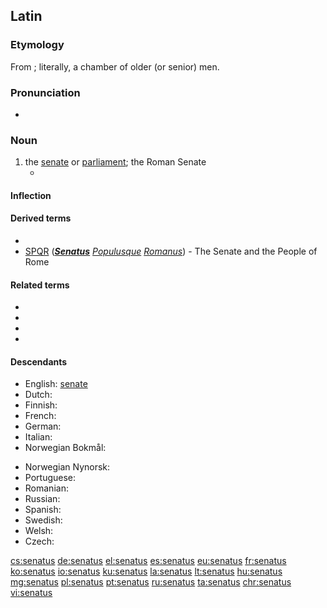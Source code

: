 ==Latin==

===Etymology===
From {{term|senex||old|lang=la}}; literally, a chamber of older (or senior) men.

===Pronunciation===
* {{a|Classical}} {{IPA|/seˈnaː.tus/|lang=la}}

===Noun===
{{la-noun|senātus|senatus|senātūs|m|fourth}}

# the [[senate]] or [[parliament]]; the Roman Senate
#* {{Q|la|Cicero|Catiline|Oratio in Catilinam Prima in Senatu Habita|2|quote=O tempora, o mores! '''Senatus''' haec intellegit, consul videt; hic tamen vivit. Vivit?|trans=Shame on the age and on its principles! The '''senate''' is aware of these things; the consul sees them; and yet this man lives. Lives!}}

====Inflection====
{{la-decl-4th|senāt}}

====Derived terms====
* {{l|la|senāculum}}
* [[SPQR]] ('''''[[senatus|Senatus]]''' [[populus|Populus]][[-que|que]] [[romanus|Romanus]]'') - The Senate and the People of Rome

====Related terms====
* {{l|la|senātor}}
* {{l|la|senātōrius}}
* {{l|la|senātrīx}}
* {{l|la|senex}}

====Descendants====
{{top2}}
* English: [[senate]] {{qualifier|borrowed}}
* Dutch: {{l|nl|senaat}} {{qualifier|borrowed}}
* Finnish: {{l|fi|senaatti}} {{qualifier|borrowed}}
* French: {{l|fr|sénat}}
* German: {{l|de|Senat}} {{qualifier|borrowed}}
* Italian: {{l|it|senato}}
* Norwegian Bokmål: {{l|nb|senat}}
{{mid2}}
* Norwegian Nynorsk: {{l|nn|senat}}
* Portuguese: {{l|pt|senado}}
* Romanian: {{l|ro|senat}}
* Russian: {{l|ru|сена́т}} {{qualifier|borrowed}}
* Spanish: {{l|es|senado}}
* Swedish: {{l|sv|senat}} {{qualifier|borrowed}}
* Welsh: {{l|cy|senedd}} {{qualifier|borrowed}}
* Czech: {{l|cs|senát}} {{qualifier|borrowed}}
{{bottom}}

[[cs:senatus]]
[[de:senatus]]
[[el:senatus]]
[[es:senatus]]
[[eu:senatus]]
[[fr:senatus]]
[[ko:senatus]]
[[io:senatus]]
[[ku:senatus]]
[[la:senatus]]
[[lt:senatus]]
[[hu:senatus]]
[[mg:senatus]]
[[pl:senatus]]
[[pt:senatus]]
[[ru:senatus]]
[[ta:senatus]]
[[chr:senatus]]
[[vi:senatus]]